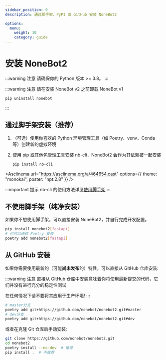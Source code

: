 ```yaml
---
sidebar_position: 0
description: 通过脚手架、PyPI 或 GitHub 安装 NoneBot2

options:
  menu:
    weight: 10
    category: guide
---
```



# 安装 NoneBot2

:::warning 注意
请确保你的 Python 版本 >= 3.8。
:::

:::warning 注意
请在安装 NoneBot v2 之前卸载 NoneBot v1

```bash
pip uninstall nonebot
```

:::

## 通过脚手架安装（推荐）

1. （可选）使用你喜欢的 Python 环境管理工具（如 Poetry、venv、Conda 等）创建新的虚拟环境
2. 使用 pip 或其他包管理工具安装 nb-cli，NoneBot2 会作为其依赖被一起安装

   ```bash
   pip install nb-cli
   ```

<Asciinema
  url="https://asciinema.org/a/464654.cast"
  options={{ theme: "monokai", poster: "npt:2.8" }}
/>

:::important 提示
nb-cli 的使用方法详见[使用脚手架](./nb-cli.md)
:::

## 不使用脚手架（纯净安装）

如果你不想使用脚手架，可以直接安装 NoneBot2，并自行完成开发配置。

```bash
pip install nonebot2[fastapi]
# 也可以通过 Poetry 安装
poetry add nonebot2[fastapi]
```

## 从 GitHub 安装

如果你需要使用最新的（可能**尚未发布**的）特性，可以直接从 GitHub 仓库安装:

:::warning 注意
直接从 GitHub 仓库中安装意味着你将使用最新提交的代码，它们并没有进行充分的稳定性测试

在任何情况下请不要将其应用于生产环境!
:::

```bash title="Install From GitHub"
# master分支
poetry add git+https://github.com/nonebot/nonebot2.git#master
# dev分支
poetry add git+https://github.com/nonebot/nonebot2.git#dev
```

或者在克隆 Git 仓库后手动安装:

```bash
git clone https://github.com/nonebot/nonebot2.git
cd nonebot2
poetry install --no-dev  # 推荐
pip install .  # 不推荐
```
